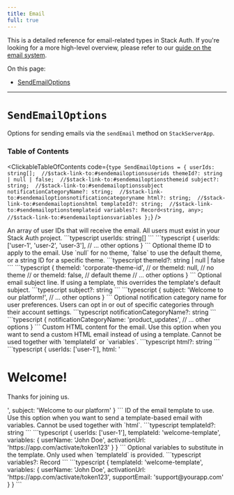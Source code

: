 ```yaml
---
title: Email
full: true
---
```


This is a detailed reference for email-related types in Stack Auth. If you're looking for a more high-level overview, please refer to our [guide on the email system](../../concepts/emails.mdx).

On this page:
- [SendEmailOptions](#sendemaildoptions)

---

# `SendEmailOptions`

Options for sending emails via the `sendEmail` method on `StackServerApp`.

### Table of Contents

<ClickableTableOfContents code={`type SendEmailOptions = {
  userIds: string[];  //$stack-link-to:#sendemailoptionsuserids
  themeId?: string | null | false;  //$stack-link-to:#sendemailoptionsthemeid
  subject?: string;  //$stack-link-to:#sendemailoptionssubject
  notificationCategoryName?: string;  //$stack-link-to:#sendemailoptionsnotificationcategoryname
  html?: string;  //$stack-link-to:#sendemailoptionshtml
  templateId?: string;  //$stack-link-to:#sendemailoptionstemplateid
  variables?: Record<string, any>;  //$stack-link-to:#sendemailoptionsvariables
};`} />

<CollapsibleTypesSection type="sendEmailOptions" property="userIds" defaultOpen={false}>
  <MethodLayout>
    <MethodContent>
      An array of user IDs that will receive the email. All users must exist in your Stack Auth project.
    </MethodContent>
    <MethodAside>
      <AsideSection title="Type">
        ```typescript
        userIds: string[]
        ```
      </AsideSection>
      <AsideSection title="Example">
        ```typescript
        {
          userIds: ['user-1', 'user-2', 'user-3'],
          // ... other options
        }
        ```
      </AsideSection>
    </MethodAside>
  </MethodLayout>
</CollapsibleTypesSection>

<CollapsibleTypesSection type="sendEmailOptions" property="themeId" defaultOpen={false}>
  <MethodLayout>
    <MethodContent>
      Optional theme ID to apply to the email. Use `null` for no theme, `false` to use the default theme, or a string ID for a specific theme.
    </MethodContent>
    <MethodAside>
      <AsideSection title="Type">
        ```typescript
        themeId?: string | null | false
        ```
      </AsideSection>
      <AsideSection title="Example">
        ```typescript
        {
          themeId: 'corporate-theme-id',
          // or
          themeId: null, // no theme
          // or  
          themeId: false, // default theme
          // ... other options
        }
        ```
      </AsideSection>
    </MethodAside>
  </MethodLayout>
</CollapsibleTypesSection>

<CollapsibleTypesSection type="sendEmailOptions" property="subject" defaultOpen={false}>
  <MethodLayout>
    <MethodContent>
      Optional email subject line. If using a template, this overrides the template's default subject.
    </MethodContent>
    <MethodAside>
      <AsideSection title="Type">
        ```typescript
        subject?: string
        ```
      </AsideSection>
      <AsideSection title="Example">
        ```typescript
        {
          subject: 'Welcome to our platform!',
          // ... other options
        }
        ```
      </AsideSection>
    </MethodAside>
  </MethodLayout>
</CollapsibleTypesSection>

<CollapsibleTypesSection type="sendEmailOptions" property="notificationCategoryName" defaultOpen={false}>
  <MethodLayout>
    <MethodContent>
      Optional notification category name for user preferences. Users can opt in or out of specific categories through their account settings.
    </MethodContent>
    <MethodAside>
      <AsideSection title="Type">
        ```typescript
        notificationCategoryName?: string
        ```
      </AsideSection>
      <AsideSection title="Example">
        ```typescript
        {
          notificationCategoryName: 'product_updates',
          // ... other options
        }
        ```
      </AsideSection>
    </MethodAside>
  </MethodLayout>
</CollapsibleTypesSection>

<CollapsibleTypesSection type="sendEmailOptions" property="html" defaultOpen={false}>
  <MethodLayout>
    <MethodContent>
      Custom HTML content for the email. Use this option when you want to send a custom HTML email instead of using a template. Cannot be used together with `templateId` or `variables`.
    </MethodContent>
    <MethodAside>
      <AsideSection title="Type">
        ```typescript
        html?: string
        ```
      </AsideSection>
      <AsideSection title="Example">
        ```typescript
        {
          userIds: ['user-1'],
          html: '<h1>Welcome!</h1><p>Thanks for joining us.</p>',
          subject: 'Welcome to our platform'
        }
        ```
      </AsideSection>
    </MethodAside>
  </MethodLayout>
</CollapsibleTypesSection>

<CollapsibleTypesSection type="sendEmailOptions" property="templateId" defaultOpen={false}>
  <MethodLayout>
    <MethodContent>
      ID of the email template to use. Use this option when you want to send a template-based email with variables. Cannot be used together with `html`.
    </MethodContent>
    <MethodAside>
      <AsideSection title="Type">
        ```typescript
        templateId?: string
        ```
      </AsideSection>
      <AsideSection title="Example">
        ```typescript
        {
          userIds: ['user-1'],
          templateId: 'welcome-template',
          variables: {
            userName: 'John Doe',
            activationUrl: 'https://app.com/activate/token123'
          }
        }
        ```
      </AsideSection>
    </MethodAside>
  </MethodLayout>
</CollapsibleTypesSection>

<CollapsibleTypesSection type="sendEmailOptions" property="variables" defaultOpen={false}>
  <MethodLayout>
    <MethodContent>
      Optional variables to substitute in the template. Only used when `templateId` is provided.
    </MethodContent>
    <MethodAside>
      <AsideSection title="Type">
        ```typescript
        variables?: Record<string, any>
        ```
      </AsideSection>
      <AsideSection title="Example">
        ```typescript
        {
          templateId: 'welcome-template',
          variables: {
            userName: 'John Doe',
            activationUrl: 'https://app.com/activate/token123',
            supportEmail: 'support@yourapp.com'
          }
        }
        ```
      </AsideSection>
    </MethodAside>
  </MethodLayout>
</CollapsibleTypesSection>
